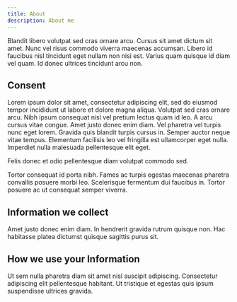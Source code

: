 ```yaml
---
title: About
description: About me
---
```


Blandit libero volutpat sed cras ornare arcu. Cursus sit amet dictum sit amet. Nunc vel risus commodo viverra maecenas accumsan. Libero id faucibus nisl tincidunt eget nullam non nisi est. Varius quam quisque id diam vel quam. Id donec ultrices tincidunt arcu non.

## Consent

Lorem ipsum dolor sit amet, consectetur adipiscing elit, sed do eiusmod tempor incididunt ut labore et dolore magna aliqua. Volutpat sed cras ornare arcu. Nibh ipsum consequat nisl vel pretium lectus quam id leo. A arcu cursus vitae congue. Amet justo donec enim diam. Vel pharetra vel turpis nunc eget lorem. Gravida quis blandit turpis cursus in. Semper auctor neque vitae tempus. Elementum facilisis leo vel fringilla est ullamcorper eget nulla. Imperdiet nulla malesuada pellentesque elit eget.

Felis donec et odio pellentesque diam volutpat commodo sed.

Tortor consequat id porta nibh. Fames ac turpis egestas maecenas pharetra convallis posuere morbi leo. Scelerisque fermentum dui faucibus in. Tortor posuere ac ut consequat semper viverra.

## Information we collect

Amet justo donec enim diam. In hendrerit gravida rutrum quisque non. Hac habitasse platea dictumst quisque sagittis purus sit.

## How we use your Information

Ut sem nulla pharetra diam sit amet nisl suscipit adipiscing. Consectetur adipiscing elit pellentesque habitant. Ut tristique et egestas quis ipsum suspendisse ultrices gravida.
